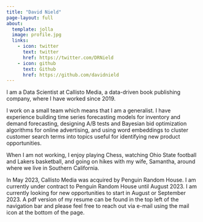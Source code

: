 ```yaml
---
title: "David Nield"
page-layout: full
about:
  template: jolla
  image: profile.jpg
  links: 
    - icon: twitter
      text: twitter
      href: https://twitter.com/DRNield
    - icon: github
      text: Github
      href: https://github.com/davidnield
---
```


I am a Data Scientist at Callisto Media, a data-driven book publishing company, where I have worked since 2019.

I work on a small team which means that I am a generalist. I have experience building time series forecasting models for inventory and demand forecasting, designing A/B tests and Bayesian bid optimization algorithms for online advertising, and using word embeddings to cluster customer search terms into topics useful for identifying new product opportunities.

When I am not working, I enjoy playing Chess, watching Ohio State football and Lakers basketball, and going on hikes with my wife, Samantha, around where we live in Southern California.

In May 2023, Callisto Media was acquired by Penguin Random House. I am currently under contract to Penguin Random House until August 2023. I am currently looking for new opportunities to start in August or September 2023. A pdf version of my resume can be found in the top left of the navigation bar and please feel free to reach out via e-mail using the mail icon at the bottom of the page.
